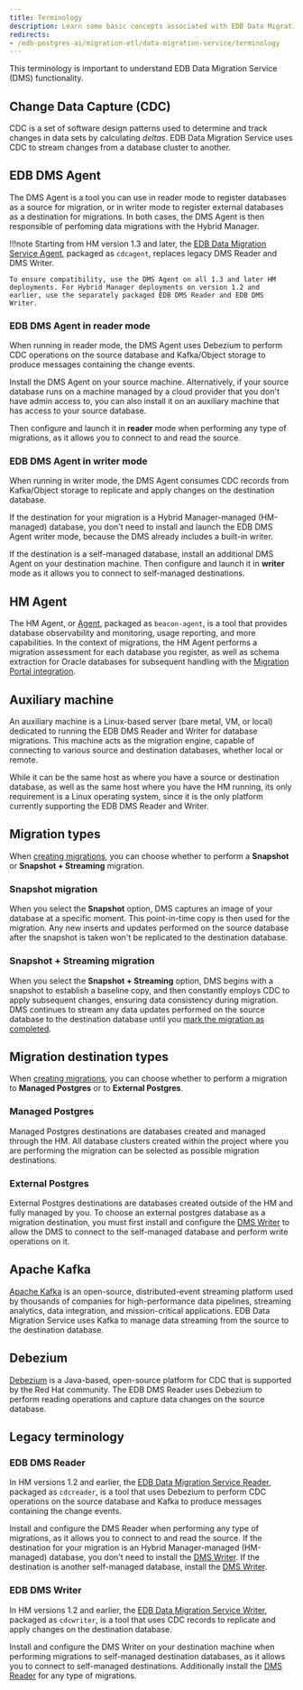 ```yaml
---
title: Terminology
description: Learn some basic concepts associated with EDB Data Migration Service.
redirects: 
- /edb-postgres-ai/migration-etl/data-migration-service/terminology
---
```


This terminology is important to understand EDB Data Migration Service (DMS) functionality.

## Change Data Capture (CDC)

CDC is a set of software design patterns used to determine and track changes in data sets by calculating *deltas*. EDB Data Migration Service uses CDC to stream changes from a database cluster to another.

## EDB DMS Agent

The DMS Agent is a tool you can use in reader mode to register databases as a source for migration, or in writer mode to register external databases as a destination for migrations. In both cases, the DMS Agent is then responsible of perfoming data migrations with the Hybrid Manager. 

!!!note 
    Starting from HM version 1.3 and later, the [EDB Data Migration Service Agent](/edb-postgres-ai/latest/hybrid-manager/using_hybrid_manager/migration/installing/), packaged as `cdcagent`, replaces legacy DMS Reader and DMS Writer. 

    To ensure compatibility, use the DMS Agent on all 1.3 and later HM deployments. For Hybrid Manager deployments on version 1.2 and earlier, use the separately packaged EDB DMS Reader and EDB DMS Writer.

### EDB DMS Agent in reader mode

When running in reader mode, the DMS Agent uses Debezium to perform CDC operations on the source database and Kafka/Object storage to produce messages containing the change events.

Install the DMS Agent on your source machine. Alternatively, if your source database runs on a machine managed by a cloud provider that you don't have admin access to, you can also install it on an auxiliary machine that has access to your source database. 

Then configure and launch it in **reader** mode when performing any type of migrations, as it allows you to connect to and read the source.

### EDB DMS Agent in writer mode 

When running in writer mode, the DMS Agent consumes CDC records from Kafka/Object storage to replicate and apply changes on the destination database.

If the destination for your migration is a Hybrid Manager-managed (HM-managed) database, you don't need to install and launch the EDB DMS Agent writer mode, because the DMS already includes a built-in writer.

If the destination is a self-managed database, install an additional DMS Agent on your destination machine. Then configure and launch it in **writer** mode as it allows you to connect to self-managed destinations.

## HM Agent 

The HM Agent, or [Agent](/tools/agent/), packaged as `beacon-agent`, is a tool that provides database observability and monitoring, usage reporting, and more capabilities. In the context of migrations, the HM Agent performs a migration assessment for each database you register, as well as schema extraction for Oracle databases for subsequent handling with the [Migration Portal integration](/edb-postgres-ai/latest/hybrid-manager/using_hybrid_manager/migration/schema_migration/migration_portal/).

## Auxiliary machine

An auxiliary machine is a Linux-based server (bare metal, VM, or local) dedicated to running the EDB DMS Reader and Writer for database migrations. This machine acts as the migration engine, capable of connecting to various source and destination databases, whether local or remote. 

While it can be the same host as where you have a source or destination database, as well as the same host where you have the HM running, its only requirement is a Linux operating system, since it is the only platform currently supporting the EDB DMS Reader and Writer.

## Migration types

When [creating migrations](migration_guides/self_managed_pg_to_hm_managed/creating_migration/), you can choose whether to perform a **Snapshot** or **Snapshot + Streaming** migration.

### Snapshot migration

When you select the **Snapshot** option, DMS captures an image of your database at a specific moment. This point-in-time copy is then used for the migration. Any new inserts and updates performed on the source database after the snapshot is taken won't be replicated to the destination database.

### Snapshot + Streaming migration

When you select the **Snapshot + Streaming** option, DMS begins with a snapshot to establish a baseline copy, and then constantly employs CDC to apply subsequent changes, ensuring data consistency during migration. DMS continues to stream any data updates performed on the source database to the destination database until you [mark the migration as completed](migration_guides/self_managed_pg_to_hm_managed/finalizing_migration/).

## Migration destination types

When [creating migrations](migration_guides/self_managed_pg_to_hm_managed/creating_migration/), you can choose whether to perform a migration to **Managed Postgres** or to **External Postgres**.

### Managed Postgres

Managed Postgres destinations are databases created and managed through the HM. All database clusters created within the project where you are performing the migration can be selected as possible migration destinations. 

### External Postgres

External Postgres destinations are databases created outside of the HM and fully managed by you. To choose an external postgres database as a migration destination, you must first install and configure the [DMS Writer](terminology.mdx#edb-dms-writer) to allow the DMS to connect to the self-managed database and perform write operations on it.

## Apache Kafka

[Apache Kafka](https://kafka.apache.org/) is an open-source, distributed-event streaming platform used by thousands of companies for high-performance data pipelines, streaming analytics, data integration, and mission-critical applications. EDB Data Migration Service uses Kafka to manage data streaming from the source to the destination database.

## Debezium

[Debezium](https://debezium.io/) is a Java-based, open-source platform for CDC that is supported by the Red Hat community. The EDB DMS Reader uses Debezium to perform reading operations and capture data changes on the source database.

## Legacy terminology

### EDB DMS Reader

In HM versions 1.2 and earlier, the [EDB Data Migration Service Reader](installing), packaged as `cdcreader`, is a tool that uses Debezium to perform CDC operations on the source database and Kafka to produce messages containing the change events.

Install and configure the DMS Reader when performing any type of migrations, as it allows you to connect to and read the source. If the destination for your migration is an Hybrid Manager-managed (HM-managed) database, you don't need to install the [DMS Writer](terminology.mdx#edb-dms-writer). If the destination is another self-managed database, install the [DMS Writer](terminology.mdx#edb-dms-writer).

### EDB DMS Writer

In HM versions 1.2 and earlier, the [EDB Data Migration Service Writer](installing2), packaged as `cdcwriter`, is a tool that uses CDC records to replicate and apply changes on the destination database.

Install and configure the DMS Writer on your destination machine when performing migrations to self-managed destination databases, as it allows you to connect to self-managed destinations. Additionally install the [DMS Reader](terminology.mdx#edb-dms-reader) for any type of migrations.
